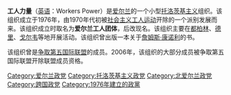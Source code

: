 '''工人力量'''（[[英语|英语]]：Workers Power）是[[爱尔兰|爱尔兰]]的一个小型[[托洛茨基主义|托洛茨基主义]]组织。该组织成立于1976年，由1970年代初被[[社会主义工人运动_(爱尔兰)|社会主义工人运动]]开除的一个派别发展而来。该组织成立时取名为'''爱尔兰工人团体'''，后改现名。该组织主要在[[都柏林|都柏林]]、[[德里_(北爱尔兰)|德里]]、[[戈尔韦|戈尔韦]]等地开展活动。该组织曾出版一本关于[[詹姆斯·康诺利|詹姆斯·康诺利]]的书。

该组织曾是[[争取第五国际联盟|争取第五国际联盟]]的成员。2006年，该组织的大部分成员被争取第五国际联盟开除联盟成员资格。

[[Category:爱尔兰政党|Category:爱尔兰政党]]
[[Category:托洛茨基主义政党|Category:托洛茨基主义政党]]
[[Category:北爱尔兰政党|Category:北爱尔兰政党]]
[[Category:跨国政党|Category:跨国政党]]
[[Category:1976年建立的政黨|Category:1976年建立的政黨]]